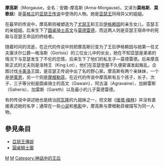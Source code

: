 '''摩高斯'''（Morgause，全名：安娜-摩高斯 (Anna-Morgause)，又译为'''莫格斯'''、'''莫歌丝'''）是[[英格兰|英格兰]]的[[亚瑟王传说|亚瑟王传说]]中登场的人物。她是[[亚瑟王|亚瑟王]]同母异父的姐姐。

在最早的传说中，摩高斯则被塑造为了[[尤瑟王|尤瑟王]]和王后[[伊格赖因|伊格赖因]]的亲生女儿，亚瑟王的亲姐姐。后来生下了[[圆桌骑士|圆桌骑士]][[高文_(亞瑟王傳說)|高文]]与[[莫德雷德|莫德雷德]]，而这两人则是亚瑟王宿命中的死敌与亚瑟王命运的终结者。

随着时间的流逝，在近代的传说中则把摩高斯衍变为了王后伊格赖因与她第一任丈夫康沃尔公爵—格洛斯（Gorlois）的三位女儿中的长女，她在不知亚瑟是弟弟的情况下与亚瑟发生了不伦的恋情，后来生下了他们的私生子—莫德雷德。后来摩高斯正式的丈夫则是洛特王（King Lot），他们在亚瑟登基不久便密谋发起叛乱，企图讨伐[[卡美洛|卡美洛]]王国，是亚瑟王传说中出了名的野心家。摩高斯有两个亲妹妹，一个是[[伊莱恩_(亞瑟王傳說)|伊莱恩]]，另一个则是[[摩根勒菲|摩根勒菲]]。在近代的传说中摩高斯有五个孩子，长子、次子、三子等分别是圆桌骑士的高文（Gawain）、阿古温（Agravaine）、加赫雷斯（Gaheris）、加雷斯（Gareth）以及最小的儿子莫德雷德。

有的传说中讲述她也是统治[[阿瓦隆|阿瓦隆]]的九姐妹之一，但文献《[[维塔·梅林|维塔·梅林]]》并没有直接表述她的名字；通常在一些[[小说|小说]]和[[电影|电影]]中，摩高斯与摩根勒菲被描写为同一人物。

== 參見条目 ==
*[[亞瑟王傳說|亞瑟王傳說]]
*[[圓桌騎士團|圓桌騎士團]]

{{亞瑟王傳說}}

[[Category:亞瑟王傳說人物|M]]
[[Category:英國文學|M]]
[[Category:神話中的王后|Category:神話中的王后]]